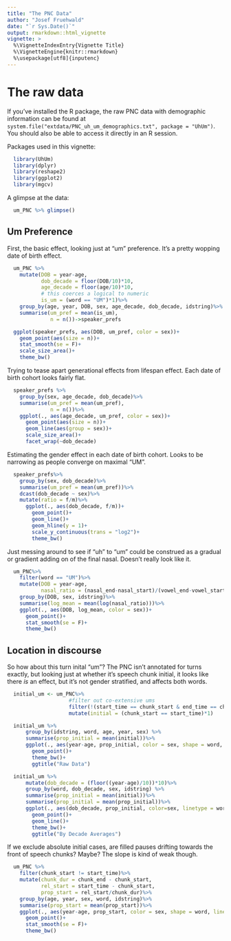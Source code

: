 ```yaml
---
title: "The PNC Data"
author: "Josef Fruehwald"
date: "`r Sys.Date()`"
output: rmarkdown::html_vignette
vignette: >
  %\VignetteIndexEntry{Vignette Title}
  %\VignetteEngine{knitr::rmarkdown}
  %\usepackage[utf8]{inputenc}
---
```


# The raw data

If you've installed the R package, the raw PNC data with demographic information can be found at `system.file("extdata/PNC_uh_um_demographics.txt", package = "UhUm")`. You should also be able to access it directly in an R session.

Packages used in this vignette:
```r
  library(UhUm)
  library(dplyr)
  library(reshape2)
  library(ggplot2)
  library(mgcv)
```

A glimpse at the data:
```r
  um_PNC %>% glimpse()
```


## Um Preference

First, the basic effect, looking just at "um" preference. It's a pretty wopping date of birth effect.

```r
  um_PNC %>%
    mutate(DOB = year-age,
           dob_decade = floor(DOB/10)*10,
           age_decade = floor(age/10)*10,
           # this coerces a logical to numeric
           is_um = (word == "UM")*1)%>%
    group_by(age, year, DOB, sex, age_decade, dob_decade, idstring)%>%
    summarise(um_pref = mean(is_um),
              n = n())->speaker_prefs

  ggplot(speaker_prefs, aes(DOB, um_pref, color = sex))+
    geom_point(aes(size = n))+
    stat_smooth(se = F)+
    scale_size_area()+
    theme_bw()
```

Trying to tease apart generational effects from lifespan effect. Each date of birth cohort looks fairly flat. 

```r
  speaker_prefs %>%
    group_by(sex, age_decade, dob_decade)%>%
    summarise(um_pref = mean(um_pref),
              n = n())%>%
    ggplot(., aes(age_decade, um_pref, color = sex))+
      geom_point(aes(size = n))+
      geom_line(aes(group = sex))+
      scale_size_area()+
      facet_wrap(~dob_decade)

```


Estimating the gender effect in each date of birth cohort. Looks to be narrowing as people converge on maximal "UM".

```r
  speaker_prefs%>%
    group_by(sex, dob_decade)%>%
    summarise(um_pref = mean(um_pref))%>%
    dcast(dob_decade ~ sex)%>%
    mutate(ratio = f/m)%>%
      ggplot(., aes(dob_decade, f/m))+
        geom_point()+
        geom_line()+
        geom_hline(y = 1)+
        scale_y_continuous(trans = "log2")+
        theme_bw()
```


Just messing around to see if "uh" to "um" could be construed as a gradual or gradient adding on of the final nasal. Doesn't really look like it.
```r
  um_PNC%>%
    filter(word == "UM")%>%
    mutate(DOB = year-age,
           nasal_ratio = (nasal_end-nasal_start)/(vowel_end-vowel_start))%>%
    group_by(DOB, sex, idstring)%>%
    summarise(log_mean = mean(log(nasal_ratio)))%>%
    ggplot(., aes(DOB, log_mean, color = sex))+
      geom_point()+
      stat_smooth(se = F)+
      theme_bw()
```


## Location in discourse

So how about this turn inital "um"? The PNC isn't annotated for turns exactly, but looking just at whether it's speech chunk initial, it looks like there *is* an effect, but it's not gender stratified, and affects both words.

```r
  initial_um <- um_PNC%>%
                    #filter out co-extensive ums
                    filter(!(start_time == chunk_start & end_time == chunk_end))%>%
                    mutate(initial = (chunk_start == start_time)*1)

  initial_um %>%
      group_by(idstring, word, age, year, sex) %>%
      summarise(prop_initial = mean(initial))%>%
      ggplot(., aes(year-age, prop_initial, color = sex, shape = word, linetype = word))+
        geom_point()+
        theme_bw()+
        ggtitle("Raw Data")

  initial_um %>%
      mutate(dob_decade = (floor((year-age)/10))*10)%>%
      group_by(word, dob_decade, sex, idstring) %>%
      summarise(prop_initial = mean(initial))%>%
      summarise(prop_initial = mean(prop_initial))%>%
      ggplot(., aes(dob_decade, prop_initial, color=sex, linetype = word, shape = word))+
        geom_point()+
        geom_line()+
        theme_bw()+
        ggtitle("By Decade Averages")
```

If we exclude absolute initial cases, are filled pauses drifting towards the front of speech chunks? Maybe? The slope is kind of weak though.

```r
  um_PNC %>%
    filter(chunk_start != start_time)%>%
    mutate(chunk_dur = chunk_end - chunk_start,
           rel_start = start_time - chunk_start,
           prop_start = rel_start/chunk_dur)%>%
    group_by(age, year, sex, word, idstring)%>%
    summarise(prop_start = mean(prop_start))%>%
    ggplot(., aes(year-age, prop_start, color = sex, shape = word, linetype = word))+
      geom_point()+
      stat_smooth(se = F)+
      theme_bw()
```

